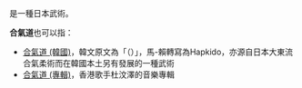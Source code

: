 {{Nihongo|[[合氣道|合氣道]]|合気道 (あいきどう)|Aikido}}是一種日本武術。

'''合氣道'''也可以指：
* [[合氣道_(韓國)|合氣道 (韓國)]]，韓文原文為「{{lang|ko|合氣道}}（{{lang|ko|합기도}}）」，馬-賴轉寫為Hapkido，亦源自日本大東流合氣柔術而在韓國本土另有發展的一種武術
* [[合氣道_(專輯)|合氣道 (專輯)]]，香港歌手杜汶澤的音樂專輯
{{Disambiguation|Cat=三字消歧义}}